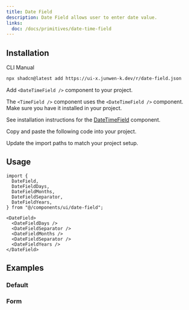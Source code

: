 ```yaml
---
title: Date Field
description: Date Field allows user to enter date value.
links:
  doc: /docs/primitives/date-time-field
---
```


<ComponentPreview name="date-field-demo" />

## Installation

<Tabs defaultValue="cli">

<TabsList>
  <TabsTrigger value="cli">CLI</TabsTrigger>
  <TabsTrigger value="manual">Manual</TabsTrigger>
</TabsList>

<TabsContent value="cli">

```bash
npx shadcn@latest add https://ui-x.junwen-k.dev/r/date-field.json
```

</TabsContent>

<TabsContent value="manual">

<Steps>

<Step>

Add `<DateTimeField />` component to your project.

</Step>

The `<TimeField />` component uses the `<DateTimeField />` component. Make sure you have it installed in your project.

See installation instructions for the [DateTimeField](/docs/components/date-time-field#installation) component.

<Step>Copy and paste the following code into your project.</Step>

<ComponentSource name="date-field" />

<Step>Update the import paths to match your project setup.</Step>

</Steps>

</TabsContent>

</Tabs>

## Usage

```tsx
import {
  DateField,
  DateFieldDays,
  DateFieldMonths,
  DateFieldSeparator,
  DateFieldYears,
} from "@/components/ui/date-field";
```

```tsx
<DateField>
  <DateFieldDays />
  <DateFieldSeparator />
  <DateFieldMonths />
  <DateFieldSeparator />
  <DateFieldYears />
</DateField>
```

## Examples

### Default

<ComponentPreview name="date-field-demo" />

### Form

<ComponentPreview name="date-field-form" />
